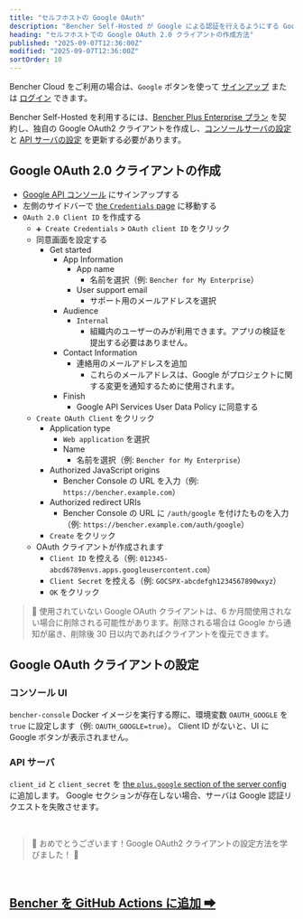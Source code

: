```yaml
---
title: "セルフホストの Google OAuth"
description: "Bencher Self-Hosted が Google による認証を行えるようにする Google OAuth 2.0 クライアントの作成方法"
heading: "セルフホストでの Google OAuth 2.0 クライアントの作成方法"
published: "2025-09-07T12:36:00Z"
modified: "2025-09-07T12:36:00Z"
sortOrder: 10
---
```


Bencher Cloud をご利用の場合は、`Google` ボタンを使って [サインアップ](/auth/signup) または [ログイン](/auth/login) できます。

Bencher Self-Hosted を利用するには、[Bencher Plus Enterprise プラン][bencher plus enterprise] を契約し、独自の Google OAuth2 クライアントを作成し、[コンソールサーバの設定][console config] と [API サーバの設定][server config] を更新する必要があります。

[bencher plus enterprise]: /pricing/?level=enterprise
[console config]: /ja/docs/reference/console-config/
[server config]: /ja/docs/reference/server-config/

## Google OAuth 2.0 クライアントの作成

- [Google API コンソール][google api console] にサインアップする
- 左側のサイドバーで [the `Credentials` page][google cloud credentials] に移動する
- `OAuth 2.0 Client ID` を作成する
  - `➕ Create Credentials` > `OAuth client ID` をクリック
  - 同意画面を設定する
    - Get started
      - App Information
        - App name
          - 名前を選択（例: `Bencher for My Enterprise`）
        - User support email
          - サポート用のメールアドレスを選択
      - Audience
        - `Internal`
          - 組織内のユーザーのみが利用できます。アプリの検証を提出する必要はありません。
      - Contact Information
        - 連絡用のメールアドレスを追加
          - これらのメールアドレスは、Google がプロジェクトに関する変更を通知するために使用されます。
      - Finish
        - Google API Services User Data Policy に同意する
  - `Create OAuth Client` をクリック
    - Application type
      - `Web application` を選択
      - Name
        - 名前を選択（例: `Bencher for My Enterprise`）
    - Authorized JavaScript origins
      - Bencher Console の URL を入力（例: `https://bencher.example.com`）
    - Authorized redirect URIs
      - Bencher Console の URL に `/auth/google` を付けたものを入力（例: `https://bencher.example.com/auth/google`）
    - `Create` をクリック
  - OAuth クライアントが作成されます
    - `Client ID` を控える（例: `012345-abcd6789envs.apps.googleusercontent.com`）
    - `Client Secret` を控える（例: `GOCSPX-abcdefgh1234567890wxyz`）
    - `OK` をクリック

[google api console]: https://console.developers.google.com/
[google cloud credentials]: https://console.cloud.google.com/apis/credentials

> 🐰 使用されていない Google OAuth クライアントは、6 か月間使用されない場合に削除される可能性があります。削除される場合は Google から通知が届き、削除後 30 日以内であればクライアントを復元できます。

## Google OAuth クライアントの設定

### コンソール UI
`bencher-console` Docker イメージを実行する際に、環境変数 `OAUTH_GOOGLE` を `true` に設定します（例: `OAUTH_GOOGLE=true`）。
Client ID がないと、UI に Google ボタンが表示されません。

### API サーバ
`client_id` と `client_secret` を [the `plus.google` section of the server config](/ja/docs/reference/server-config/#plusgoogle) に追加します。
Google セクションが存在しない場合、サーバは Google 認証リクエストを失敗させます。

<br/>

> 🐰 おめでとうございます！Google OAuth2 クライアントの設定方法を学びました！ 🎉

<br/>

<h2><a href="/ja/docs/how-to/github-actions/">Bencher を GitHub Actions に追加 ➡</a></h2>